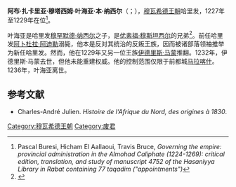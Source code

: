 {{Infobox monarch
| name            = 叶海亚·穆塔西姆
| title           = 哈里发
| image           = <!-- Flag of Morocco 1147 1269.svg -->
| reign           = 1227–1229
| full name       = 阿布·扎卡里亚·穆塔西姆·叶海亚·本·纳西尔
| predecessor     = [[阿卜杜拉·阿迪勒|阿卜杜拉·阿迪勒]]
| successor       = [[伊德里斯·马蒙|伊德里斯·马蒙]]
| father          = [[穆罕默德·纳西尔|穆罕默德·纳西尔]] 
| death_date   = 1236年
|religion  = [[伊斯兰教|伊斯兰教]]
|}}
'''阿布·扎卡里亚·穆塔西姆·叶海亚·本·纳西尔'''（{{lang-ar|أبو زكرياء المعتصم يحي بن الناصر}}；{{bd|？||1236年}}），[[穆瓦希德王朝|穆瓦希德王朝]]哈里发，1227年至1229年在位<ref>Pascal Buresi, Hicham El Aallaoui, Travis Bruce, ''Governing the empire: provincial administration in the Almohad Caliphate (1224-1269): critical edition, translation, and study of manuscript 4752 of the Hasaniyya Library in Rabat containing 77 taqadim ("appointments")''</ref>。

叶海亚是哈里发[[穆罕默德·纳西尔|穆罕默德·纳西尔]]之子，是[[优素福·穆斯坦西尔|优素福·穆斯坦西尔]]的兄弟<ref>{{Cite web |url=http://www.biografiasyvidas.com/biografia/y/yahya_al_mutasim.htm |title=''Yahya al-Mutasim'' |access-date=2021-02-17 |archive-date=2020-07-01 |archive-url=https://web.archive.org/web/20200701125337/https://www.biografiasyvidas.com/biografia/y/yahya_al_mutasim.htm |dead-url=no }}</ref>。前任哈里发[[阿卜杜拉·阿迪勒|阿卜杜拉·阿迪勒]]溺毙，他本是反对其统治的反叛王族，因而被诸部落领袖推举为新任哈里发。然而，他在1229年又另一位王族[[伊德里斯·马蒙|伊德里斯·马蒙]]推翻。1232年，伊德里斯·马蒙去世，但他未能重建权威。他的控制范围仅限于前都城[[马拉喀什|马拉喀什]]。1236年，叶海亚离世。

==参考文献==
{{reflist}}
*Charles-André Julien. ''Histoire de l‘Afrique du Nord, des origines à 1830''.

{{s-start}}
{{succession box|
 before=[[阿卜杜拉·阿迪勒|阿卜杜拉·阿迪勒]]|
 title=[[穆瓦希德王朝|穆瓦希德王朝]] |
 years=1227–1229|
 after=[[伊德里斯·马蒙|伊德里斯·马蒙]]
}}
{{s-end}}
{{Rulers of Morocco}}
{{Authority control}}
[[Category:穆瓦希德王朝|Category:穆瓦希德王朝]]
[[Category:废君|Category:废君]]
